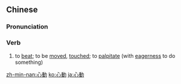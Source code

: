 {{also|心动}}
==Chinese==
{{zh-forms|s=心动}}

===Pronunciation===
{{zh-pron
|m=xīndòng
|c=sam1 dung6
|mn=sim-tōng
|cat=v
}}

===Verb===
{{zh-verb}}

# {{lb|zh|of heart}} to [[beat]]; to be [[moved]], [[touched]]; to [[palpitate]] (with [[eagerness]] to do something)

[[zh-min-nan:心動]]
[[ko:心動]]
[[ja:心動]]